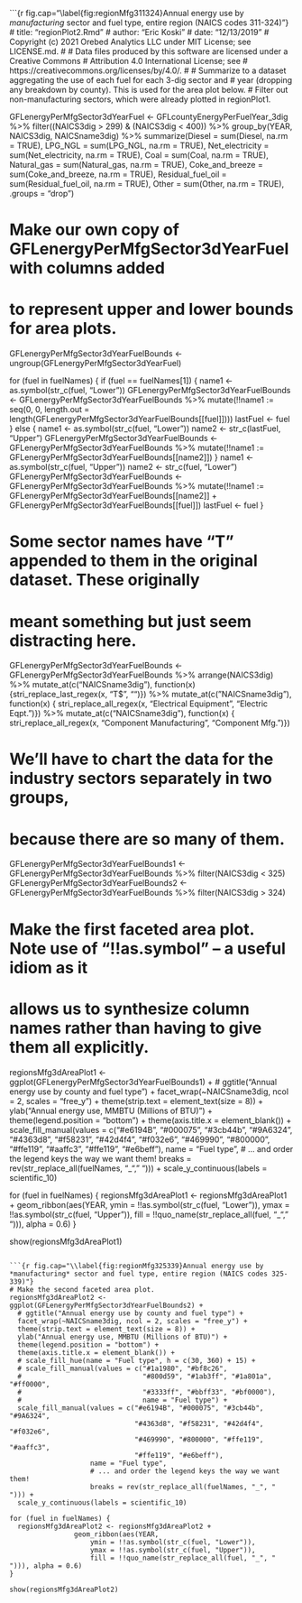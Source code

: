 ```{r fig.cap="\\label{fig:regionMfg311324}Annual energy use by *manufacturing* sector and fuel type, entire region (NAICS codes 311-324)"}
# title: "regionPlot2.Rmd"
# author: "Eric Koski"
# date: "12/13/2019"
#     Copyright (c) 2021 Orebed Analytics LLC under MIT License; see LICENSE.md. 
# 
#     Data files produced by this software are licensed under a Creative Commons 
#     Attribution 4.0 International License; see
#     https://creativecommons.org/licenses/by/4.0/. 
#
# Summarize to a dataset aggregating the use of each fuel for each 3-dig sector and 
# year (dropping any breakdown by county). This is used for the area plot below. 
# Filter out non-manufacturing sectors, which were already plotted in regionPlot1. 

GFLenergyPerMfgSector3dYearFuel <- GFLcountyEnergyPerFuelYear_3dig %>% 
  filter((NAICS3dig > 299) & (NAICS3dig < 400)) %>%
  group_by(YEAR, NAICS3dig, NAICSname3dig) %>% 
  summarize(Diesel = sum(Diesel, na.rm = TRUE), 
            LPG_NGL = sum(LPG_NGL, na.rm = TRUE), 
            Net_electricity = sum(Net_electricity, na.rm = TRUE), 
            Coal = sum(Coal, na.rm = TRUE), 
            Natural_gas = sum(Natural_gas, na.rm = TRUE), 
            Coke_and_breeze = sum(Coke_and_breeze, na.rm = TRUE), 
            Residual_fuel_oil = sum(Residual_fuel_oil, na.rm = TRUE), 
            Other = sum(Other, na.rm = TRUE),
            .groups = "drop") 

# Make our own copy of GFLenergyPerMfgSector3dYearFuel with columns added 
# to represent upper and lower bounds for area plots. 
GFLenergyPerMfgSector3dYearFuelBounds <- ungroup(GFLenergyPerMfgSector3dYearFuel) 

for (fuel in fuelNames) {
  if (fuel == fuelNames[1])
  {
    name1 <- as.symbol(str_c(fuel, "Lower"))
    GFLenergyPerMfgSector3dYearFuelBounds <- 
      GFLenergyPerMfgSector3dYearFuelBounds %>%
      mutate(!!name1 := seq(0, 0, length.out = 
                              length(GFLenergyPerMfgSector3dYearFuelBounds[[fuel]])))
    lastFuel <- fuel
  } else {
    name1 <- as.symbol(str_c(fuel, "Lower"))
    name2 <- str_c(lastFuel, "Upper")
    GFLenergyPerMfgSector3dYearFuelBounds <- GFLenergyPerMfgSector3dYearFuelBounds %>%
      mutate(!!name1 := GFLenergyPerMfgSector3dYearFuelBounds[[name2]])
  }
  name1 <- as.symbol(str_c(fuel, "Upper"))
  name2 <- str_c(fuel, "Lower")
  GFLenergyPerMfgSector3dYearFuelBounds <- GFLenergyPerMfgSector3dYearFuelBounds %>%
    mutate(!!name1 := GFLenergyPerMfgSector3dYearFuelBounds[[name2]] + 
             GFLenergyPerMfgSector3dYearFuelBounds[[fuel]])
  lastFuel <- fuel
}

# Some sector names have "T" appended to them in the original dataset. These originally 
# meant something but just seem distracting here. 
GFLenergyPerMfgSector3dYearFuelBounds <- GFLenergyPerMfgSector3dYearFuelBounds %>%
  arrange(NAICS3dig) %>%
  mutate_at(c("NAICSname3dig"), function(x) {stri_replace_last_regex(x, "T$", "")}) %>%
  mutate_at(c("NAICSname3dig"), function(x) {
    stri_replace_all_regex(x, "Electrical Equipment", "Electric Eqpt.")}) %>%
  mutate_at(c("NAICSname3dig"), function(x) {
    stri_replace_all_regex(x, "Component Manufacturing", "Component Mfg.")})

# We'll have to chart the data for the industry sectors separately in two groups, 
# because there are so many of them. 
GFLenergyPerMfgSector3dYearFuelBounds1 <- GFLenergyPerMfgSector3dYearFuelBounds %>%
  filter(NAICS3dig < 325)
GFLenergyPerMfgSector3dYearFuelBounds2 <- GFLenergyPerMfgSector3dYearFuelBounds %>%
  filter(NAICS3dig > 324)

# Make the first faceted area plot. Note use of "!!as.symbol" -- a useful idiom as it 
# allows us to synthesize column names rather than having to give them all explicitly. 
regionsMfg3dAreaPlot1 <- ggplot(GFLenergyPerMfgSector3dYearFuelBounds1) +
  # ggtitle("Annual energy use by county and fuel type") +
  facet_wrap(~NAICSname3dig, ncol = 2, scales = "free_y") +
  theme(strip.text = element_text(size = 8)) +
  ylab("Annual energy use, MMBTU (Millions of BTU)") +
  theme(legend.position = "bottom") +
  theme(axis.title.x = element_blank()) +
  scale_fill_manual(values = c("#e6194B", "#000075", "#3cb44b", "#9A6324", 
                               "#4363d8", "#f58231", "#42d4f4", "#f032e6", 
                               "#469990", "#800000", "#ffe119", "#aaffc3", 
                               "#ffe119", "#e6beff"),
                    name = "Fuel type", 
                    # ... and order the legend keys the way we want them!
                    breaks = rev(str_replace_all(fuelNames, "_", " "))) + 
  scale_y_continuous(labels = scientific_10) 

for (fuel in fuelNames) {
  regionsMfg3dAreaPlot1 <- regionsMfg3dAreaPlot1 +
                geom_ribbon(aes(YEAR, 
                    ymin = !!as.symbol(str_c(fuel, "Lower")), 
                    ymax = !!as.symbol(str_c(fuel, "Upper")), 
                    fill = !!quo_name(str_replace_all(fuel, "_", " "))), alpha = 0.6)
}

show(regionsMfg3dAreaPlot1)
```

```{r fig.cap="\\label{fig:regionMfg325339}Annual energy use by *manufacturing* sector and fuel type, entire region (NAICS codes 325-339)"}
# Make the second faceted area plot. 
regionsMfg3dAreaPlot2 <- ggplot(GFLenergyPerMfgSector3dYearFuelBounds2) +
  # ggtitle("Annual energy use by county and fuel type") +
  facet_wrap(~NAICSname3dig, ncol = 2, scales = "free_y") +
  theme(strip.text = element_text(size = 8)) +
  ylab("Annual energy use, MMBTU (Millions of BTU)") +
  theme(legend.position = "bottom") +
  theme(axis.title.x = element_blank()) +
  # scale_fill_hue(name = "Fuel type", h = c(30, 360) + 15) +
  # scale_fill_manual(values = c("#1a1980", "#bf8c26", 
  #                              "#800d59", "#1ab3ff", "#1a801a", "#ff0000", 
  #                              "#3333ff", "#bbff33", "#bf0000"),
  #                              name = "Fuel type") +
  scale_fill_manual(values = c("#e6194B", "#000075", "#3cb44b", "#9A6324", 
                               "#4363d8", "#f58231", "#42d4f4", "#f032e6", 
                               "#469990", "#800000", "#ffe119", "#aaffc3", 
                               "#ffe119", "#e6beff"),
                    name = "Fuel type", 
                    # ... and order the legend keys the way we want them!
                    breaks = rev(str_replace_all(fuelNames, "_", " "))) + 
  scale_y_continuous(labels = scientific_10) 

for (fuel in fuelNames) {
  regionsMfg3dAreaPlot2 <- regionsMfg3dAreaPlot2 +
                geom_ribbon(aes(YEAR, 
                    ymin = !!as.symbol(str_c(fuel, "Lower")), 
                    ymax = !!as.symbol(str_c(fuel, "Upper")), 
                    fill = !!quo_name(str_replace_all(fuel, "_", " "))), alpha = 0.6)
}

show(regionsMfg3dAreaPlot2)
```